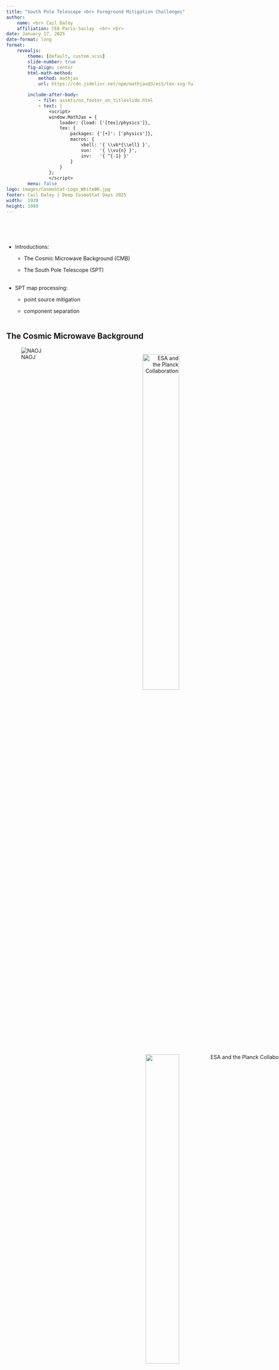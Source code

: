 ```yaml
---
title: "South Pole Telescope <br> Foreground Mitigation Challenges"
author: 
    name: <br> Cail Daley
    affiliation: CEA Paris-Saclay  <br> <br>
date: January 17, 2025
date-format: long
format: 
    revealjs:
        theme: [default, custom.scss]
        slide-number: true
        fig-align: center
        html-math-method: 
            method: mathjax
            url: https://cdn.jsdelivr.net/npm/mathjax@3/es5/tex-svg-full.js

        include-after-body: 
            - file: assets/no_footer_on_titleslide.html
            - text: |
                <script>
                window.MathJax = {
                    loader: {load: ['[tex]/physics']},
                    tex: {
                        packages: {'[+]': ['physics']},
                        macros: {
                            vbell: '{ \\vb*{\\ell} }',
                            vun:   '{ \\vu{n} }',
                            inv:   '{ ^{-1} }'
                        }
                    }
                };
                </script>
        menu: false
logo: images/CosmoStat-Logo_WhiteBK.jpg
footer: Cail Daley | Deep CosmoStat Days 2025 
width:  1920
height: 1080
---
```



## 

<br>
<br>

- Introductions:

  - The Cosmic Microwave Background (CMB)

  - The South Pole Telescope (SPT) <br><br>

- SPT map processing:

    - point source mitigation

    - component separation  <br><br>

## The Cosmic Microwave Background {.center}

<!-- ::: {layout="[[-1, 1, -1], [-1, 1, -1]]" style="text-align:center"} -->
<!-- ::: {layout="[[1], [1]]" style="text-align:center"} -->

 <!-- style="margin-left:-1180px;margin-top:-30px" -->

::: {.fitcenter .text-left}
![NAOJ](images/cosmic_history.jpg)
:::

::: {style="text-align:right"}

::: {.r-stack}

![[ESA and the Planck Collaboration]{.credit style="margin-right:-305px;margin-top:-108px"}](images/Planck_2018_T_CMB.png){.fragment .fade-out fragment-index=0 style="margin-top:-30px;width:48%"}

::: {.fragment fragment-index=0 .current-visible style="margin-top:-30px"}
![[]{.credit style="margin-right:-245px;margin-top:-82px"}](images/Planck_2018_lens_v3.png){width=46.08%}
:::

:::

:::

## {data-background="images/Lunar-Eclipse-South-Pole.png" data-background-size="cover" data-background-position="center" footer='false'}

:::::::::::::: {.columns}
::: {.column width=35%}
### [The South Pole <br> Telescope]{style="font-size:1.1em;margin-left:-60px;margin-top:-50px;color:white;float:left"} 
:::
::: {.column width=65%}
<!-- ![](figures/survey_footprints.png){style="width:400px;float:right;margin-right:20px;margin-top:-40px;"} -->
![](images/251216_edfs_survey_footprints.png){style="width:53%;float:right;margin-right:-70px;margin-top:-90px;"}
:::
::::::::::::::

:::::::::::::: {.columns}
::: {.column width=50%}

:::
::: {.column style="width:50%;;margin-top:050px;text-align:right;color:white"}

3 bands: \ \ \ \  95, \ &thinsp; 150, &thinsp;  220 GHz &thinsp;  \ \ 
resolution:\  1.6, &thinsp; &thinsp; 1.2, \ \ \  1.0 arcmin
:::
::::::::::::::

[Photo Credit: Aman Chokshi]{.credit style='color:white;text-align:left;font-size:0.7em;margin-top:290px'}


## SPT maps

![](images/250114_edfs_patch_t_90GHz.png){style="width:53.5%;z-index:2;position:relative"} ![](images/250114_edfs_patch_e_90GHz.png){style="width:53.5%;z-index:1;margin-left:-148px;position:relative"}

## SPT maps

![](images/250114_edfs_patch_t_150GHz.png){style="width:53.5%;z-index:2;position:relative"} ![](images/250114_edfs_patch_e_150GHz.png){style="width:53.5%;z-index:1;margin-left:-148px;position:relative"}


## SPT maps

![](images/250114_edfs_patch_t_220GHz.png){style="width:53.5%;z-index:2;position:relative"} ![](images/250114_edfs_patch_e_220GHz.png){style="width:53.5%;z-index:1;margin-left:-148px;position:relative"}

## Extragalactic CMB foregrounds

:::::::::::::: {.columns}
::: {.column style="width:40%;margin-top:100px"}

### Components:

- point-sources

    - radio (falling spectrum)

    - dusty (rising spectrum; CIB)

- Sunyaev Zel'dovich (clusters)

    - temperature (falling*)
    
    - polarization (same as CMB)

:::
::: {.column style="width:60%;text-align:center"}
![ [[Dunkley et al. (2013)](https://arxiv.org/abs/1301.0776)]{.credit style="margin-top:-30px"}](images/dunkley_etal13.png)
:::
::::::::::::::


## SPT map filtering


:::::::::::::: {.columns}
::: {.column style="width:50%"}

SPT performs constant-decl. scans of the sky; scans recorded as 1D '**timestreams**'.

<br> 

Timestreams are binned into pixels after various filters are applied:

- Low-pass

- High-pass (fit sines & cosines)

- Polynomial fit


:::
::: {.column style="width:50%;margin-top:-110px"}

::: {.r-stack}

::: {.fragment .fade-out fragment-index=0}
![](images/250116_edfs_patch_onlinemaps_90GHz.png)
:::

::: {.fragment fragment-index=0 .current-visible}
![](images/250116_edfs_patch_pointsource_masking_90GHz.png)
:::

::: {.fragment fragment-index=1 .current-visible}
![](images/250116_edfs_patch_source_template_90GHz_vlim=300uK.png)
:::

::: {.fragment fragment-index=2 .current-visible}
![](images/250116_edfs_patch_source_template_90GHz_vlim=30uK.png)
:::

::: {.fragment fragment-index=3 .current-visible}
![](images/250116_edfs_patch_source_template_90GHz_vlim=3uK.png)
:::


:::

:::

::::::::::::::

[Ignore point source regions when applying filters to avoid "filtering wings."]{.fragment fragment-index=0}

::: {.fragment fragment-index=1}
- but doing so couples effective filtering and CMB!
:::


## Point source mitigation: inpainting

:::::::::::::: {.columns}
::: {.column style="width:50%;margin-top:30px"}

Replace point sources with Gaussian constrained realization of the CMB:

::: {style="margin-left:-30px;margin-top:80px"}
$$
X_1^{\rm inp} = X_1^{\rm sim} + \vb C_{12} \vb C_{22} ^{-1} \qty(X_1^{\rm data} - X_1^{\rm sim})
$$
:::

:::
::: {.column style="width:50%;"}
![[Before & after inpainting (credit: Yuuki Omori, thesis)]{.credit .caption-left style="text-align:left"}](images/omori_thesis17_inpainting.png)

[1]{style="display:block;position:relative;color:red;margin-top:-280px;margin-left:220px"}

[2]{style="display:block;position:relative;color:red;margin-top:-215px;margin-left:220px"}

:::
::::::::::::::

<br>

::: {.fragment}
Preserves 2-point statistics by construction, but not higher-order information...

$\implies$ lensing (4-pt) estimator is biased towards zero.

<br>

Instead, subtract source template and bias-harden against point sources in the lensing estimator.

:::


## Component separation

Scale-dependent linear combination (LC) of frequency bands to:

- minimize variance noise and foregrounds (MV-LC)

\ \ \ \ and optionally,

- null contribution from a specific frequency response (constrained-LC)

:::::::::::::: {.columns}
::: {.column .fragment  style="width:50%"}

$$
X_{\vbell}^\textrm{MV-LC} = \sum_{i} \mathbb W_{\vbell}^{i} X_{\vbell}^{i}
$$

::: {style="text-align:center"}
where
:::

$$
\mathbb W_{\vbell}  = \frac{\mathbb C_{\vbell} \inv \mathbb A_s}{\mathbb A_s^\dagger \mathbb C_{\vbell} \inv \mathbb A_s},
\qquad \sum_i \mathbb W_{\vbell}^{i} = 1.
$$

:::
::: {.column .fragment style="width:50%;margin-top:40px"}

::: {style="margin-left:250px;text-align:left"}
$\mathbb A_s = [1 \ 1 \ 1]$ <br>
frequency response of the CMB

<br>

$\mathbb C_{\vbell}$: \ $3 \times 3 \times \ell_{\rm max}$ <br>
per-frequency foreground & noise covariance at each $\ell$

:::

:::
::::::::::::::

## Component separation covariance

![](images/reichardt_etal21_spectra_bestfit.png){width=67%} [Reichardt et al. (2021)](https://arxiv.org/abs/2002.06197)

## Component separation weights

::: {.fitcenter}
![](images/ilc_weights_1d.png){width=80%}
:::

## Component separation noise {visibility="hidden"}
::: {.fitcenter}


::: {.r-stack}
::: {.fragment .fade-out fragment-index=0}
![](images/ilc_residuals_1d_TT.png){width=80%}
:::

::: {.fragment fragment-index=0}
![](images/ilc_residuals_1d_EE.png){width=80%}
:::
:::

:::

## Component separation spectra

::: {.fitcenter}


::: {.r-stack}
::: {.fragment .fade-out fragment-index=0}
![](images/ilc_spectra_comparison_TT.png){width=80%}
:::

::: {.fragment fragment-index=0}
![](images/ilc_spectra_comparison_EE.png){width=80%}
:::
:::

:::


## Summary

::: {style="line-height:2em"}

- Most CMB foregrounds have different spectral response than CMB.

- SPT foregrounds should be extragalactic, allowing for simple component separation techniques.

    - linear combination of bands using analytic weights

- Solutions are less obvious for point sources (and interaction with our filtering) 

    - exploring source template subtraction

- If you have critiques of or suggestions to improve these approaches, <br> I want to hear them!
:::
